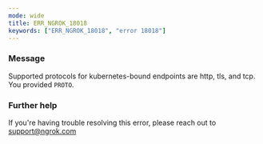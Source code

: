 ```yaml
---
mode: wide
title: ERR_NGROK_18018
keywords: ["ERR_NGROK_18018", "error 18018"]
---
```



### Message

Supported protocols for kubernetes-bound endpoints are http, tls, and tcp. You provided `PROTO`.

<ErrorDetails />

### Further help

If you're having trouble resolving this error, please reach out to [support@ngrok.com](mailto:support@ngrok.com?subject=Help%20with%20ERR_NGROK_18018)
